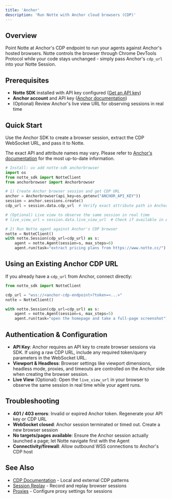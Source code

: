 ```yaml
---
title: 'Anchor'
description: 'Run Notte with Anchor cloud browsers (CDP)'
---
```


## Overview

Point Notte at Anchor's CDP endpoint to run your agents against Anchor's hosted browsers. Notte controls the browser through Chrome DevTools Protocol while your code stays unchanged - simply pass Anchor's `cdp_url` into your Notte Session.

## Prerequisites

- **Notte SDK** installed with API key configured ([Get an API key](https://console.notte.cc))
- **Anchor account** and API key ([Anchor documentation](https://docs.anchorbrowser.io/))
- (Optional) Review Anchor's live view URL for observing sessions in real time

## Quick Start

Use the Anchor SDK to create a browser session, extract the CDP WebSocket URL, and pass it to Notte.

<Note>The exact API and attribute names may vary. Please refer to [Anchor's documentation](https://docs.anchorbrowser.io/) for the most up-to-date information.</Note>

```python
# Install: uv add notte-sdk anchorbrowser
import os
from notte_sdk import NotteClient
from anchorbrowser import Anchorbrowser

# 1) Create Anchor browser session and get CDP URL
anchor = Anchorbrowser(api_key=os.getenv("ANCHOR_API_KEY"))
session = anchor.sessions.create()
cdp_url = session.data.cdp_url  # Verify exact attribute path in Anchor docs

# (Optional) Live view to observe the same session in real time
# live_view_url = session.data.live_view_url  # Check if available in Anchor response

# 2) Run Notte agent against Anchor's CDP browser
notte = NotteClient()
with notte.Session(cdp_url=cdp_url) as s:
    agent = notte.Agent(session=s, max_steps=6)
    agent.run(task="extract pricing plans from https://www.notte.cc/")
```

## Using an Existing Anchor CDP URL

If you already have a `cdp_url` from Anchor, connect directly:

```python
from notte_sdk import NotteClient

cdp_url = "wss://<anchor-cdp-endpoint>?token=<...>"
notte = NotteClient()

with notte.Session(cdp_url=cdp_url) as s:
    agent = notte.Agent(session=s, max_steps=5)
    agent.run(task="open the homepage and take a full-page screenshot")
```

## Authentication & Configuration

- **API Key**: Anchor requires an API key to create browser sessions via SDK. If using a raw CDP URL, include any required token/query parameters in the WebSocket URL.
- **Viewport & Headless**: Browser settings like viewport dimensions, headless mode, proxies, and timeouts are controlled on the Anchor side when creating the browser session.
- **Live View** (Optional): Open the `live_view_url` in your browser to observe the same session in real time while your agent runs.

## Troubleshooting

- **401 / 403 errors**: Invalid or expired Anchor token. Regenerate your API key or CDP URL
- **WebSocket closed**: Anchor session terminated or timed out. Create a new browser session
- **No targets/pages available**: Ensure the Anchor session actually launched a page; let Notte navigate first with the Agent
- **Connectivity/firewall**: Allow outbound WSS connections to Anchor's CDP host

## See Also

- [CDP Documentation](/features/sessions/cdp) - Local and external CDP patterns
- [Session Replay](/features/sessions/session-replay) - Record and replay browser sessions
- [Proxies](/features/sessions/proxies) - Configure proxy settings for sessions
